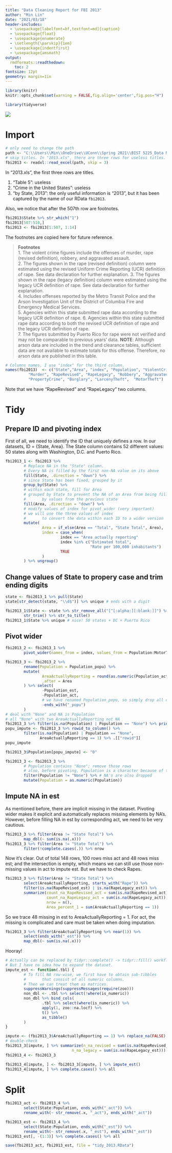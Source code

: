 ---
title: "Data Cleaning Report for FBI 2013"
author: "Min Lin"
date: "2021/03/18"
header-includes:
  - \usepackage[labelfont=bf,textfont=md]{caption}  
  - \usepackage{float}
  - \usepackage{enumerate}
  - \setlength{\parskip}{1em}
  - \usepackage{indentfirst} 
  - \usepackage{amsmath}
output:
  rmdformats::readthedown:
    toc: 2
fontsize: 12pt
geometry: margin=1in
---

```{r setup, include=FALSE}
library(knitr)
knitr::opts_chunk$set(warning = FALSE,fig.align='center',fig.pos="H")
```

```{r, message=FALSE}
library(tidyverse)
```
![](data-science-explore.png) 

# Import

```{r}
# only need to change the path
path <- "C:\\Users\\Min\\OneDrive\\UConn\\Spring 2021\\BIST 5225_Data Management and Programming in R and SAS\\Group Assignment\\Crime_by_State\\2013.xls"
# skip titles. In "2013.xls", there are three rows for useless titles. 
fbi2013 <- readxl::read_excel(path, skip = 3) 
```

In "2013.xls", the first three rows are titles. 

1. "Table 5": useless
2. "Crime in the United States": useless
3. "by State, 2013": the only useful information is "2013", but it has been captured by the name of our RData `fbi2013`.

Also, we notice that after the 507th row are footnotes. 

```{r}
fbi2013$State %>% str_which("1")
fbi2013[507:510,]
fbi2013 <- fbi2013[1:507, 1:14]
```

The footnotes are copied here for future reference. 

> __Footnotes__  
1. The violent crime figures include the offenses of murder, rape (revised definition), robbery, and aggravated assault.   
2. The figures shown in the rape (revised definition) column were estimated using the revised Uniform Crime Reporting (UCR) definition of rape. See data declaration for further explanation. 
3. The figures shown in the rape (legacy definition) column were estimated using the legacy UCR definition of rape. See data declaration for further explanation.  
4. Includes offenses reported by the Metro Transit Police and the Arson Investigation Unit of the District of Columbia Fire and Emergency Medical Services.    	
5. Agencies within this state submitted rape data according to the legacy UCR definition of rape. 
6. Agencies within this state submitted rape data according to both the revised UCR definition of rape and the legacy UCR definition of rape.  
7. The figures submitted by Puerto Rico for rape were not verified and may not be comparable to previous years' data.
__NOTE__:  Although arson data are included in the trend and clearance tables, sufficient data are not available to estimate totals for this offense.  Therefore, no arson data are published in this table.				

		
```{r}
# Columns names. I use "index" for the third column. 
names(fbi2013)  <- c("State","Area", "index", "Population", "ViolentCrimeRevised", 
          "Murder", "RapeRevised", "RapeLegacy", "Robbery", "AggravatedAssault", 
          "PropertyCrime", "Burglary", "LarcenyTheft",	"MotorTheft")
```

Note that we have "RapeRevised" and "RapeLegacy" two columns.

# Tidy 
## Prepare ID and pivoting index
First of all, we need to identify the ID that uniquely defines a row. In our datasets, ID = {State, Area}. The State column contains 52 different values: 50 states along with Washington, D.C. and Puerto Rico. 
```{r}
fbi2013_1 <- fbi2013 %>% 
        # Replace NA in the "State" column. 
        # Every NA is filled by the first non-NA value on its above
        fill(State, .direction = "down") %>% 
        # since State has been fixed, grouped by it
        group_by(State) %>% 
        # within each state, fill for Area
        # grouped by State to prevent the NA of an Area from being filled 
        #       by values from the previous state
        fill(Area, .direction = "down") %>% 
        # modify values of index for pivot_wider (very important)
        # we will use the three values of index 
        #       to convert the data within each ID to a wider version
        mutate(
                Area = if_else(Area == "Total", "State Total", Area),
                index = case_when(
                        index == "Area actually reporting"             ~ "act",
                        index %in% c("Estimated total", 
                                     "Rate per 100,000 inhabitants")   ~ "est",
                        TRUE                                           ~ "popu" # NA -> "popu"
                )
        ) %>% ungroup()
```

## Change values of State to propery case and trim ending digits
```{r}
state <- fbi2013_1 %>% pull(State)
state[str_detect(state, "\\d$")] %>% unique # ends with a digit
```

```{r}
fbi2013_1$State <- state %>% str_remove_all("[^[:alpha:][:blank:]]") %>% 
        str_trim() %>% str_to_title()
fbi2013_1$State %>% unique # nice! 50 states + DC + Puerto Rico
```
## Pivot wider
```{r}
fbi2013_2 <- fbi2013_1 %>% 
        pivot_wider(names_from = index, values_from = Population:MotorTheft) 
```

```{r}
fbi2013_3 <- fbi2013_2 %>%
        rename(Population = Population_popu) %>%
        mutate(
                AreaActuallyReporting = round(as.numeric(Population_act), 3), # three digits
                .after = Area
        ) %>% select(
                -Population_est, 
                -Population_act,
                # we have renamed Population_popu, so simply drop all columns ending with "_popu"
                -ends_with("_popu")  
        )
# deal with "None" and NA is Population
# all "None" with two AreaActuallyReporting not NA 
fbi2013_3 %>% filter(is.na(Population) | Population == "None") %>% print(width = Inf)
popu_impute <- fbi2013_3 %>% rowid_to_column() %>% 
        filter(is.na(Population) | Population == "None", 
               AreaActuallyReporting == 1) %>% .[["rowid"]] 
popu_impute

fbi2013_3$Population[popu_impute] <- "0"

fbi2013_3 <- fbi2013_3 %>% 
        # Population contains "None"; remove those rows 
        # also, before pivoting, Population is a character because of the appearance of "None"
        filter(Population != "None") %>% # NA's are also dropped
        mutate(Population = as.numeric(Population)) 
```
## Impute NA in est
As mentioned before, there are implicit missing in the dataset. Pivoting wider makes it explicit and automatically replaces missing elements by NA's. However, before filling NA in est by corresponding act, we need to be very cautious. 
```{r}
fbi2013_3 %>% filter(Area != "State Total") %>% 
        map_dbl(~ sum(is.na(.x))) 
fbi2013_3 %>% filter(Area != "State Total") %>% 
        filter(!complete.cases(.)) %>% nrow 
```
Now it's clear. Out of total 148 rows, 100 rows miss act and 48 rows miss est; and the intersection is empty, which means we can still use those non-missing values in act to impute est. But we have to check Rapes.

```{r}
fbi2013_3 %>% filter(Area != "State Total") %>% 
        select(AreaActuallyReporting, starts_with("Rape")) %>% 
        filter(is.na(RapeRevised_est) | is.na(RapeLegacy_est)) %>% 
        summarize(count_na_RapeRevised_act = sum(is.na(RapeRevised_act)),
                  count_na_RapeLegacy_act = sum(is.na(RapeLegacy_act)), 
                  nrow = n(), 
                  Area_percent_1 = sum(AreaActuallyReporting == 1))
```
So we trace 48 missing in est to AreaActuallyReporting = 1. For act, the missing is complicated and care must be taken when doing imputation. 

```{r}
fbi2013_3 %>% filter(AreaActuallyReporting %>% near(1)) %>% 
        select(ends_with("_est")) %>% 
        map_dbl(~ sum(is.na(.x)))
```
Hooray! 
```{r}
# Actually can be replaced by tidyr::complete() -> tidyr::fill() workflow before pivoting.
# But I have no idea how to expand the dataset. 
impute_est <- function(.tbl) {
        # To fill NA row-wise, we first have to obtain sub-tibbles
        #       that consist of all numeric columns. 
        # Then we can treat them as matrices. 
        suppressWarnings(suppressMessages(require(zoo)))
        non_dbl <- .tbl %>% select(!where(is_numeric))
        non_dbl %>% bind_cols(
                .tbl %>% select(where(is_numeric)) %>% 
                apply(1, zoo::na.locf) %>% 
                t() %>% 
                as_tibble()
        )
}

impute <- (fbi2013_3$AreaActuallyReporting == 1) %>% replace_na(FALSE)
# double-check
fbi2013_3[impute, ] %>% summarize(n_na_revised = sum(is.na(RapeRevised_est)),
                             n_na_legacy = sum(is.na(RapeLegacy_est)))
fbi2013_4 <- fbi2013_3

fbi2013_4[impute, ] <- fbi2013_3[impute, ] %>% impute_est()
fbi2013_4[impute, ] %>% complete.cases() %>% all
```

# Split 

```{r}
fbi2013_act <- fbi2013_4 %>% 
        select(State:Population, ends_with("_act")) %>% 
        rename_with(~ str_remove(.x, "_act"), ends_with("_act"))

fbi2013_est <- fbi2013_4 %>% 
        select(State:Population, ends_with("_est")) %>% 
        rename_with(~ str_remove(.x, "_est"), ends_with("_est"))
fbi2013_est[, -(1:3)] %>% complete.cases() %>% all

save(fbi2013_act, fbi2013_est, file = "tidy_2013.RData")
```






